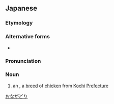 ==Japanese==
{{wikipedia|lang=ja|オナガドリ}}
{{ja-kanjitab|お|なが|とり|r=y|k3=どり|yomi=k}}

===Etymology===
{{compound|lang=ja|尾|長|鶏|tr1=o|t1=[[tail]]|tr2=naga|t2=[[long]]|tr3=tori|t3=[[chicken]]|sort=おながどり}}

===Alternative forms===
* {{ja-l|尾長鶏}}

===Pronunciation===
{{ja-pron|acc=3|y=k|おながどり}}

===Noun===
{{ja-noun|おながどり|オナガドリ|hhira=をながどり}}

# an {{w|onagadori}}, a [[breed]] of [[chicken]] from [[Kochi]] [[prefecture|Prefecture]]

[[Category:ja:Chickens|おながどり]]
